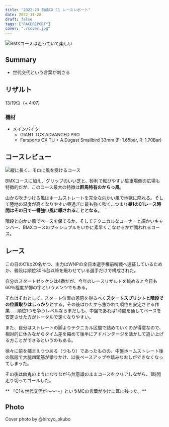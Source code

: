 ```yaml
---
title: "2022-23 前橋CX C1 レースレポート"
date: 2022-11-28
draft: false
tags: ["RACEREPORT"]
cover: "./cover.jpg"
---
```


![BMXコースは走っていて楽しい](./cover.jpg)

## Summary

- 世代交代という言葉が刺さる

## リザルト

13/19位（+ 4:07)

### 機材

- メインバイク
  - GIANT TCX ADVANCED PRO
  - Farsports CX TU + A.Dugast Smallbird 33mm (F: 1.65bar, R: 1.70Bar)

## コースレビュー

![縦に長く、モロに風を受けるコース](./course.webp)

BMXコースに加え、グリップのいい芝と、砂利で転びやすい駐車場側の広場も特徴的だが、このコース最大の特徴は**群馬特有のからっ風**。

山から吹きつける風はホームストレートを完全な向かい風で地獄に陥れる。そして陸地の温度が高くなりやすい昼過ぎに最も強く吹く…つまり**昼1のC1レース時間はその日で一番強い風に曝されることとなる**。

階段と向かい風でペースを保てるか、そしてテクニカルなコーナーと細かいキャンバー、BMXコースのプッシュプルをいかに素早くこなせるかが問われるコース。

## レース

この日のC1は20名かつ、主力はWNPの全日本選手権前哨戦へ遠征しているためか、普段は順位30％台以降を賑わせている選手だけで構成された。

自分のスタートゼッケンは4番だが、今年のレースリザルトを眺めると今日も60％程度が御の字というメンツでもある。

それはそれとして、スタート位置の恩恵を得るべく**スタートスプリントと階段での位置取りはしっかりと**する。その後はひたすら抜かれて順位を安定させる作業……順位1つを争うレベルならまだしも、中盤であれば1時間を通してペースを安定させた方がトータルで速くなりやすい。

また、自分はストレートの脚よりテクニカル区間で詰めていくのが得意なので、相対的に休みながらタイム差を縮めて後半にアドバンテージを活かして追い上げる方ことができるというのもある。

徐々に前を捕まえつつある（つもり）であったものの、中盤ホームストレート後の階段で大腿四頭筋が攣りかけ、以後ペースアップや踏みなおしができなくなってしまった。

その後は幽鬼のようになりながら無意識のままコースをクリアしながら、1時間走り切ってゴールした。

** 「C1も世代交代が～～～」というMCの言葉がやけに耳に残った。**

## Photo

Cover photo by @hiroyo_okubo
